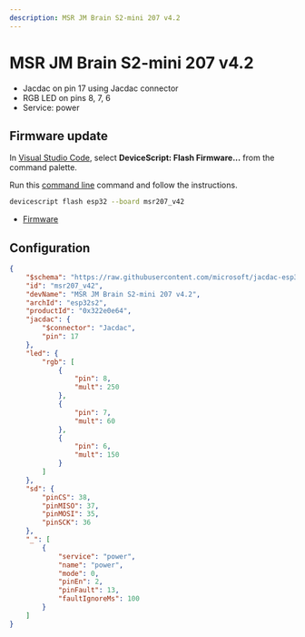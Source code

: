 ```yaml
---
description: MSR JM Brain S2-mini 207 v4.2
---
```

# MSR JM Brain S2-mini 207 v4.2




- Jacdac on pin 17 using Jacdac connector
- RGB LED on pins 8, 7, 6
- Service: power




## Firmware update

In [Visual Studio Code](/getting-started/vscode),
select **DeviceScript: Flash Firmware...** from the command palette.
        
Run this [command line](/api/cli) command and follow the instructions.

```bash
devicescript flash esp32 --board msr207_v42
```


- [Firmware](https://github.com/microsoft/jacdac-esp32/releases/latest/download/devicescript-esp32s2-msr207_v42-0x1000.bin)

## Configuration

```json title="msr207_v42.json"
{
    "$schema": "https://raw.githubusercontent.com/microsoft/jacdac-esp32/main/boards/esp32deviceconfig.schema.json",
    "id": "msr207_v42",
    "devName": "MSR JM Brain S2-mini 207 v4.2",
    "archId": "esp32s2",
    "productId": "0x322e0e64",
    "jacdac": {
        "$connector": "Jacdac",
        "pin": 17
    },
    "led": {
        "rgb": [
            {
                "pin": 8,
                "mult": 250
            },
            {
                "pin": 7,
                "mult": 60
            },
            {
                "pin": 6,
                "mult": 150
            }
        ]
    },
    "sd": {
        "pinCS": 38,
        "pinMISO": 37,
        "pinMOSI": 35,
        "pinSCK": 36
    },
    "_": [
        {
            "service": "power",
            "name": "power",
            "mode": 0,
            "pinEn": 2,
            "pinFault": 13,
            "faultIgnoreMs": 100
        }
    ]
}
```
